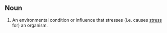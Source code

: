==Noun==
#An environmental condition or influence that stresses (i.e. causes [[stress]] for) an organism.